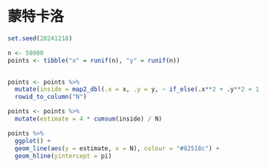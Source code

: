 
# 蒙特卡洛

```r
set.seed(20241218)

n <- 50000
points <- tibble("x" = runif(n), "y" = runif(n))


points <- points %>%
  mutate(inside = map2_dbl(.x = x, .y = y, ~ if_else(.x**2 + .y**2 < 1, 1, 0))) %>%
  rowid_to_column("N")

points <- points %>%
  mutate(estimate = 4 * cumsum(inside) / N)

points %>%
  ggplot() +
  geom_line(aes(y = estimate, x = N), colour = "#82518c") +
  geom_hline(yintercept = pi)
```

